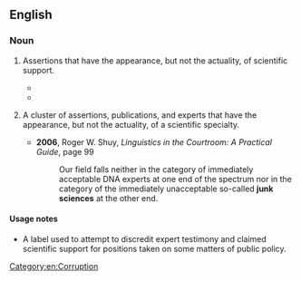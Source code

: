 ==English==

===Noun===
{{en-noun|-}}

# {{lb|en|uncountable|pejorative}} Assertions that have the appearance, but not the actuality, of scientific support.
#: {{ux|en|His testimony was worse than science fiction: it was '''junk science'''.}}
#* {{quote-book|en|year=2010|chapter=5|title={{w|Merchants of Doubt}}|author=Naomi Oreskes|authorlink=Naomi Oreskes|author2=Erik M. Conway|authorlink2=Erik M. Conway|passage=Tom Hockaday was an APCO employee, and March 1993 found him working closely with Philip Morris vice president Ellen Merlo to develop scientific articles  to defend secondhand smoke and promote the idea that the EPA work was “'''junk science'''.”}}
#* {{quote-web|en|url=https://www.theguardian.com/environment/2022/jun/09/climate-policy-dragged-into-culture-wars-as-a-delay-tactic-finds-study|title=Climate policy dragged into culture wars as a ‘delay’ tactic, finds study|date=2022-06-09|work=The Guardian|author=Matthew Taylor|passage=Climate policy is being dragged into the culture wars with misinformation and '''junk science''' being spread across the internet by a relatively small group of individuals and groups, according to a study.}}
# {{lb|en|countable|pejorative}} A cluster of assertions, publications, and experts that have the appearance, but not the actuality, of a scientific specialty.
#* '''2006''', Roger W. Shuy, ''Linguistics in the Courtroom: A Practical Guide'', page 99
#*: Our field falls neither in the category of immediately acceptable DNA experts at one end of the spectrum nor in the category of the immediately unacceptable so-called '''junk sciences''' at the other end. [[Category:en:Corruption]]

====Usage notes====
* A label used to attempt to discredit expert testimony and claimed scientific support for positions taken on some matters of public policy.